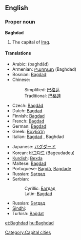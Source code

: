 {{wikipedia}}
==English==

===Proper noun===
'''Baghdad'''

# The capital of [[Iraq]].

====Translations====
{{top}}
*Arabic: {{ARchar|[[بغداد]]}} (baghdād)
*Armenian: [[Բաղդադ]] (Baghdad)
*Bosnian: [[Bagdad]] {{m}}
*Chinese:
*:Simplified: [[巴格达]]
*:Traditional: [[巴格達]]
*Czech: [[Bagdád]] {{m}}
*Dutch: [[Bagdad]]
*Finnish: [[Bagdad]]
*French: [[Bagdad]]
*German: [[Bagdad]]
*Greek: [[Βαγδάτη]]
*Italian: [[Bagdad]] {{f}}, Baghdad {{f}}
{{mid}}
*Japanese: [[バグダード]]
*Korean: [[바그다드]] (Bageudadeu)
*[[Kurdish]]: [[Bexda]] {{f}}
*Maltese: [[Bagdad]]
*Portuguese: [[Bagdá]], [[Bagdade]]
*Russian: [[Багдад]] {{m}}
*Serbian:
*:Cyrillic: [[Багдад]] {{m}}
*:Latin: [[Bagdad]] {{m}}
*Russian: [[Багдад]] {{m}}
*[[Sindhi]]: {{SDchar|[[ُبَغداد]]}} {{m}}
*Turkish: [[Bağdat]]
{{bottom}}

[[Category:Capital cities]]

[[et:Baghdad]]
[[hu:Baghdad]]